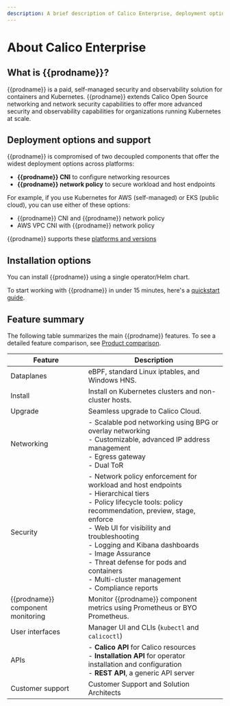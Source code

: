 ```yaml
---
description: A brief description of Calico Enterprise, deployment options, and features.
---
```


# About Calico Enterprise 

## What is {{prodname}}?

{{prodname}} is a paid, self-managed security and observability solution for containers and Kubernetes. {{prodname}} extends Calico Open Source networking and network security capabilities to offer more advanced security and observability capabilities for organizations running Kubernetes at scale.

## Deployment options and support

{{prodname}} is compromised of two decoupled components that offer the widest deployment options across platforms:

- **{{prodname}} CNI** to configure networking resources
- **{{prodname}} network policy** to secure workload and host endpoints

For example, if you use Kubernetes for AWS (self-managed) or EKS (public cloud), you can use either of these options:

- {{prodname}} CNI and {{prodname}} network policy
- AWS VPC CNI with {{prodname}} network policy 

{{prodname}} supports these [platforms and versions](../get-started/kubernetes/getting-started/compatibility.mdx)

## Installation options

You can install {{prodname}} using a single operator/Helm chart.

To start working with {{prodname}} in under 15 minutes, here's a [quickstart guide](../getting-started/kubernetes/quickstart.mdx).

## Feature summary

The following table summarizes the main {{prodname}} features. To see a detailed feature comparison, see [Product comparison](../about/product-comparison.mdx#product-comparison-by-feature). 

| Feature                           | Description                                                  |
| --------------------------------- | ------------------------------------------------------------ |
| Dataplanes                        | eBPF, standard Linux iptables, and Windows HNS.              |
| Install                           | Install on Kubernetes clusters and non-cluster hosts.        |
| Upgrade                           | Seamless upgrade to Calico Cloud.                            |
| Networking                        | - Scalable pod networking using BPG or overlay networking<br />- Customizable, advanced IP address management<br />- Egress gateway <br />- Dual ToR |
| Security                          | - Network policy enforcement for workload and host endpoints<br />- Hierarchical tiers<br />- Policy lifecycle tools: policy recommendation, preview, stage, enforce <br />- Web UI for visibility and troubleshooting<br />- Logging and Kibana dashboards<br />- Image Assurance<br />- Threat defense for pods and containers<br />- Multi-cluster management<br />- Compliance reports<br /> |
| {{prodname}} component monitoring | Monitor {{prodname}} component metrics using Prometheus or BYO Prometheus. |
| User interfaces                   | Manager UI and CLIs (`kubectl` and `calicoctl`)              |
| APIs                              | - **Calico API** for Calico resources <br />- **Installation API** for operator installation and configuration<br />- **REST API**, a generic API server |
| Customer support                  | Customer Support and Solution Architects                     |
